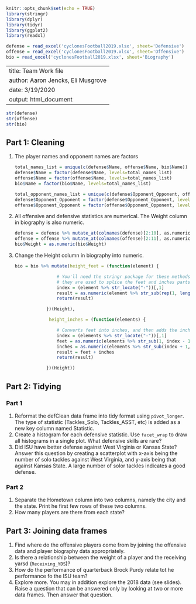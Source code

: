 ```r
knitr::opts_chunk$set(echo = TRUE)
library(stringr)
library(dplyr)
library(tidyr)
library(ggplot2)
library(readxl)

defense = read_excel('cyclonesFootball2019.xlsx', sheet='Defensive')
offense = read_excel('cyclonesFootball2019.xlsx', sheet='Offensive')
bio = read_excel('cyclonesFootball2019.xlsx', sheet='Biography')
```

---
title: Team Work file
author: Aaron Jencks, Eli Musgrove
date: 3/19/2020
output: html_document
---

```r
str(defense)
str(offense)
str(bio)
```

## Part 1: Cleaning

1. The player names and opponent names are factors

	```r
	total_names_list = unique(c(defense$Name, offense$Name, bio$Name))
	defense$Name = factor(defense$Name, levels=total_names_list)
	offense$Name = factor(offense$Name, levels=total_names_list)
	bio$Name = factor(bio$Name, levels=total_names_list)

	total_opponent_names_list = unique(c(defense$Opponent_Opponent, offense$Opponent_Opponent))
	defense$Opponent_Opponent = factor(defense$Opponent_Opponent, levels=total_opponent_names_list)
	offense$Opponent_Opponent = factor(offense$Opponent_Opponent, levels=total_opponent_names_list)
	```

2. All offensive and defensive statistics are numerical. The Weight column in biography is also numeric.

	```r
	defense = defense %>% mutate_at(colnames(defense)[2:10], as.numeric)
	offense = offense %>% mutate_at(colnames(offense)[2:11], as.numeric)
	bio$Weight = as.numeric(bio$Weight)
	```

3. Change the Height column in biography into numeric.

	```r
	bio = bio %>% mutate(height_feet = (function(element) {

					# You'll need the stringr package for these methods, 
					# they are used to splice the feet and inches parts of the Height
					index = (element %>% str_locate("-"))[,1]
					result = as.numeric(element %>% str_sub(rep(1, length(index)), index - 1))
					return(result)

				})(Height),

			     height_inches = (function(elements) {

					# Converts feet into inches, and then adds the inches
					index = (elements %>% str_locate("-"))[,1]
					feet = as.numeric(elements %>% str_sub(1, index - 1)) * 12
					inches = as.numeric(elements %>% str_sub(index + 1, rep(length(elements), length(elements))))
					result = feet + inches
					return(result)

				})(Height))
	```

## Part 2: Tidying

### Part 1

1. Reformat the defClean data frame into tidy format using `pivot_longer`. The type of statistic (Tackles_Solo, Tackles_ASST, etc) is added as a new key column named Statistic.
2. Create a histogram for each defensive statistic. Use `facet_wrap` to draw all histograms in a single plot. What defensive skills are rare?
3. Did ISU have better defense against West Virginia or Kansas State? Answer this question by creating a scatterplot with x-axis being the number of solo tackles against West Virginia, and y-axis being that against Kansas State. A large number of solor tackles indicates a good defense.

### Part 2

1. Separate the Hometown column into two columns, namely the city and the state. Print he first few rows of these two columns.
2. How many players are there from each state?

## Part 3: Joining data frames

1. Find where do the offensive players come from by joining the offensive data and player biography data appropriately.
2. Is there a relationship between the weight of a player and the receiving yarsd (`Receiving_YDS`)?
3. How do the performance of quarterback Brock Purdy relate tot he performance fo the ISU team?
4. Explore more. You may in addition explore the 2018 data (see slides). Raise a question that can be answered only by looking at two or more data frames. Then answer that question.
